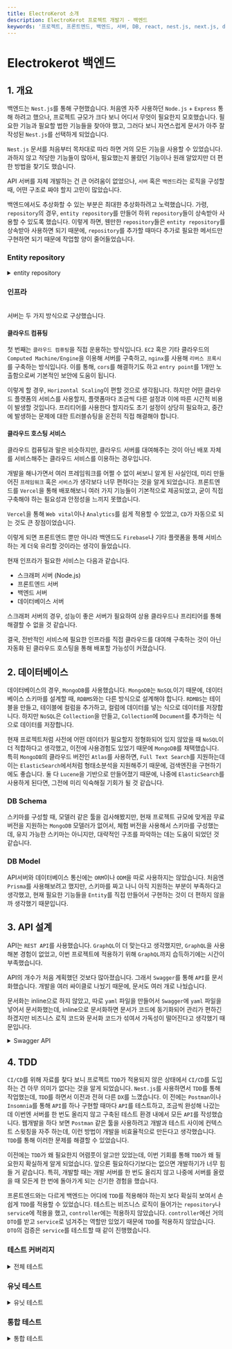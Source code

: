 ```yaml
---
title: ElectroKerot 소개
description: ElectroKerot 프로젝트 개발기 - 백엔드
keywords: '프로젝트, 프론트엔드, 백엔드, 서버, DB, react, nest.js, next.js, docker, 크롤링, 스크래핑, 포트폴리오'
---
```



# Electrokerot 백엔드

## 1. 개요

백엔드는 `Nest.js`를 통해 구현했습니다. 처음엔 자주 사용하던 `Node.js` + `Express` 통해 하려고 했으나, 프로젝트 규모가
크다 보니 어디서 무엇이 필요한지 모호했습니다. 필요한 기능과 필요할 법한 기능들을 찾아야 했고, 그러다 보니 자연스럽게 문서가 아주
잘 작성된 `Nest.js`를 선택하게 되었습니다.

`Nest.js` 문서를 처음부터 목차대로 따라 하면 거의 모든 기능을 사용할 수 있었습니다. 과하지 않고 적당한 기능들이
많아서, 필요했는지 몰랐던 기능이나 원래 알았지만 더 편한 방법을 찾기도 했습니다.

API 서버를 자체 개발하는 건 큰 어려움이 없었으나, `서버` 혹은 `백엔드`라는 로직을 구성할 때,
어떤 구조로 짜야 할지 고민이 많았습니다.

백엔드에서도 추상화할 수 있는 부분은 최대한 추상화하려고 노력했습니다. 가령, `repository`의 경우, `entity repository`를 만들어
하위 `repository`들이 상속받아 사용할 수 있도록 했습니다. 이렇게 하면, 웬만한 `repository`들은 `entity repository`를 상속받아
사용하면 되기 때문에, `repository`를 추가할 때마다 추가로 필요한 메서드만 구현하면 되기 때문에 작업할 양이 줄어들었습니다.

### Entity repository

<details>
<summary>entity repository</summary>

```ts entity.repository.ts
abstract class EntityRepository<T> {
  protected readonly collection: Collection
  protected readonly classConstructor: ClassConstructor<T>

  constructor(
    db: Db,
    collectionName: CollectionName,
    classConstructor: ClassConstructor<T>
  ) {
    this.collection = db.collection(collectionName)
    this.classConstructor = classConstructor
  }

  protected async create(entity: Partial<T>) {
    return (await this.collection.insertOne(entity)).insertedId
  }

  protected async find(filter: Filter<Partial<T>>) {
    return plainToInstance(
      this.classConstructor,
      this.collection.find<T>(filter).toArray()
    )
  }

  protected async findById(_id: ObjectId) {
    return plainToInstance(
      this.classConstructor,
      await this.collection.findOne<T>({ _id })
    )
  }

  protected async findOne(filter: Filter<Partial<T>>) {
    return plainToInstance(
      this.classConstructor,
      await this.collection.findOne<T>(filter)
    )
  }

  protected async findMany(filter: Filter<Partial<T>>) {
    return plainToInstance(
      this.classConstructor,
      await this.collection.find<T>(filter).toArray()
    )
  }

  protected async updateById(_id: ObjectId, entity: Partial<T>) {
    return (await this.collection.updateOne({ _id }, { $set: entity }))
      .modifiedCount
  }

  protected async updateOne(filter: Filter<Partial<T>>, entity: Partial<T>) {
    return (await this.collection.updateOne(filter, { $set: entity }))
      .modifiedCount
  }

  protected async updateMany(filter: Filter<Partial<T>>, entity: Partial<T>) {
    return (await this.collection.updateMany(filter, { $set: entity }))
      .modifiedCount
  }

  protected async deleteOne(filter: Filter<Partial<T>>) {
    return (await this.collection.deleteOne(filter)).deletedCount
  }

  protected async countDocuments(filter: Filter<Partial<T>>) {
    return await this.collection.countDocuments(filter)
  }

  protected async aggregate(pipeline: any[]) {
    return plainToInstance(
      this.classConstructor,
      await this.collection.aggregate<T>(pipeline).toArray()
    )
  }
}
```

</details>

### 인프라


<Screenshot alt="인프라" src={InfraScreenshot} caption="인프라" />

<br />
서버는 두 가지 방식으로 구상했습니다.

#### 클라우드 컴퓨팅

첫 번째는 `클라우드 컴퓨팅`을 직접 운용하는 방식입니다. `EC2` 혹은 기타 클라우드의 `Computed Machine/Engine`을 이용해 서버를 구축하고, `nginx`를 사용해 `리버스 프록시`를 구축하는 방식입니다.
이를 통해, `cors`를 해결하기도 하고 `entry point`를 1개만 노출함으로써 기본적인 보안에 도움이 됩니다.

이렇게 할 경우, `Horizontal Scaling`이 편할 것으로 생각됩니다. 하지만 어떤 클라우드 플랫폼의 서비스를 사용할지, 플랫폼마다 조금씩 다른 설정과 이에 따른 시간적 비용이 발생할 것입니다.
프리티어를 사용한다 할지라도 초기 설정이 상당히 필요하고, 중간에 발생하는 문제에 대한 트러블슈팅을 온전히 직접 해결해야 합니다.

#### 클라우드 호스팅 서비스

클라우드 컴퓨팅과 말은 비슷하지만, 클라우드 서버를 대여해주는 것이 아닌 배포 자체를 서비스해주는 클라우드 서비스를 이용하는 경우입니다.

개발을 해나가면서 여러 프레임워크를 어쩔 수 없이 써보니 알게 된 사실인데, 미리 만들어진 `프레임워크` 혹은 `서비스`가 생각보다 너무 편하다는 것을 알게 되었습니다.
프론트엔드를 `Vercel`을 통해 배포해보니 여러 가지 기능들이 기본적으로 제공되었고, 굳이 직접 구축해야 하는 필요성과 안정성을 느끼지 못했습니다.

`Vercel`을 통해 `Web vital`이나 `Analytics`를 쉽게 적용할 수 있었고, `CD`가 자동으로 되는 것도 큰 장점이었습니다.

이렇게 되면 프론트엔드 뿐만 아니라 백엔드도 `Firebase`나 기타 플랫폼을 통해 서비스 하는 게 더욱 유리할 것이라는 생각이 들었습니다.

현재 인프라가 필요한 서비스는 다음과 같습니다.

- 스크래퍼 서버 (Node.js)
- 프론트엔드 서버
- 백엔드 서버
- 데이터베이스 서버

스크래퍼 서버의 경우, 성능이 좋은 서버가 필요하여 상용 클라우드나 프리티어를 통해 해결할 수 없을 것 같습니다.

결국, 전반적인 서비스에 필요한 인프라를 직접 클라우드를 대여해 구축하는 것이 아닌
자동화 된 클라우드 호스팅을 통해 배포할 가능성이 커졌습니다.

## 2. 데이터베이스

데이터베이스의 경우, `MongoDB`를 사용했습니다. `MongoDB`는 `NoSQL`이기 때문에, 데이터베이스 스키마를
설계할 때, `RDBMS`와는 다른 방식으로 설계해야 합니다. `RDMBS`는 테이블을 만들고, 테이블에 컬럼을
추가하고, 컬럼에 데이터를 넣는 식으로 데이터를 저장합니다. 하지만 `NoSQL`은 `Collection`을
만들고, `Collection`에 `Document`를 추가하는 식으로 데이터를 저장합니다.

현재 프로젝트처럼 사전에 어떤 데이터가 필요할지 정형화되어 있지
않았을 때 `NoSQL`이 더 적합하다고 생각했고, 이전에 사용경험도 있었기 때문에
`MongoDB`를 채택했습니다. 특히 `MongoDB`의 클라우드 버전인 `Atlas`를 사용하면, `Full Text Search`를
지원하는데 이는 `ElasticSearch`에서처럼 형태소분석을 지원해주기 때문에, 검색엔진을
구현하기에도 좋습니다. 둘 다 `Lucene`을 기반으로 만들어졌기 때문에, 나중에 `ElasticSearch`를
사용하게 된다면, 그전에 미리 익숙해질 기회가 될 것 같습니다.

### DB Schema

스키마를 구성할 때, 모델러 같은 툴을 검사해봤지만, 현재 프로젝트 규모에 맞게끔
무료 버전을 지원하는 `MongoDB` 모델러가 없어서, 체험 버전을 사용해서 스키마를 구성했는데,
유지 가능한 스키마는 아니지만, 대략적인 구조를 파악하는 데는 도움이 되었던 것 같습니다.


<Screenshot alt="db schema" src={DbSchemaScreenshot} caption="db schema" />

### DB Model

API서버와 데이터베이스 통신에는 `ORM`이나 `ODM`을 따로 사용하지는 않았습니다. 처음엔
`Prisma`를 사용해보려고 했지만, 스키마를 짜고 나니 아직 지원하는 부분이
부족하다고 생각했고, 현재 필요한 기능들을 `Entity`를 직접 만들어서 구현하는 것이
더 편하지 않을까 생각했기 때문입니다.

## 3. API 설계

API는 `REST API`를 사용했습니다. `GraphQL`이 더 맞는다고 생각했지만, `GraphQL`을 사용해본 경험이
없었고, 이번 프로젝트에 적용하기 위해 `GraphQL`까지 습득하기에는 시간이 부족했습니다.

API의 개수가 처음 계획했던 것보다 많아졌습니다. 그래서 `Swagger`를 통해 `API`를 문서화했습니다.
개발을 여러 싸이클로 나눴기 때문에, 문서도 여러 개로 나눴습니다.

문서화는 inline으로 하지 않았고, 따로 `yaml` 파일을 만들어서 `Swagger`에 `yaml` 파일을 넣어서 문서화했는데,
inline으로 문서화하면 문서가 코드에 동기화되어 관리가 편하긴 하겠지만
비즈니스 로직 코드와 문서화 코드가 섞여서 가독성이 떨어진다고 생각했기 때문입니다.


<details>
  <summary>Swagger API</summary>

  <a href="https://app.swaggerhub.com/apis-docs/SwimmingPolar/electrokerot/0.0.1" target="_blank">
    <Screenshot alt="API 문서" src={SwaggerDocScreenshot} caption="API 문서" />
  </a>
  <br/>
  </details>

## 4. TDD

`CI/CD`를 위해 자료를 찾다 보니 프로젝트 `TDD`가 적용되지 않은 상태에서 `CI/CD`를 도입하는 건
아무 의미가 없다는 것을 알게 되었습니다.
`Nest.js`를 사용하면서 `TDD`를 통해 작업했는데, `TDD`를 하면서 이전과 전혀 다른 `DX`를 느꼈습니다.
이 전에는 `Postman`이나 `Insomnia`를 통해 `API`를 하나 구현할 때마다 `API`를 테스트하고, 조금씩 완성해 나갔는데
이번엔 서버를 한 번도 올리지 않고 구축된 테스트 환경 내에서 모든 `API`를 작성했습니다. 웹개발을 하다 보면 `Postman` 같은 툴을 사용하려고
개발과 테스트 사이에 컨텍스트 스윗칭을 자주 하는데, 이런 방법이 개발을 비효율적으로 만든다고 생각했습니다. `TDD`를 통해
이러한 문제를 해결할 수 있었습니다.

이전에는 `TDD`가 왜 필요한지 어렴풋이 알고만 있었는데, 이번 기회를 통해 `TDD`가 왜 필요한지 확실하게 알게 되었습니다. 앞으론 필요하다기보다는
없으면 개발하기가 너무 힘들 거 같습니다. 특히, 개발할 때는 개발 서버를 한 번도 올리지 않고 나중에 서버를 올렸을 때 모든게 한 번에 돌아가게 되는
신기한 경험을 했습니다.

프론트엔드와는 다르게 백엔드는 어디에 `TDD`를 적용해야 하는지 보다 확실히 보여서 손쉽게 `TDD`를 적용할 수 있었습니다. 테스트는 비즈니스 로직이
들어가는 `repository`나 `service`에 적용을 했고, `controller`에는 적용하지 않았습니다. `controller`에선 거의 `DTO`를 받고 `service`로 넘겨주는
역할만 있었기 때문에 `TDD`를 적용하지 않았습니다. `DTO`의 검증은 `service`를 테스트할 때 같이 진행했습니다.


### 테스트 커버리지

<details>
  <summary>전체 테스트 </summary>

  <Screenshot alt="전체 테스트" src={TestScreenShot} caption="전체 테스트" />
  <Screenshot
    alt="테스트 커버리지"
    src={TestCoverageScreenShot}
    caption="테스트 커러비지"
  />
  <br/>
</details>


### 유닛 테스트

<details>
  <summary>유닛 테스트 </summary>

  <Screenshot
    alt="유닛 테스트"
    src={TestRepositoryScreenShot}
    caption="유닛 테스트"
  />
  <br/>
</details>


### 통합 테스트

<details>
  <summary>통합 테스트 </summary>

  <Screenshot
    alt="통합 테스트"
    src={TestIntegrationScreenShot}
    caption="통합 테스트"
  />
  <br />
</details>
